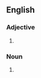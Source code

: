 {{see|Aboriginal}}

==English==
===Adjective===
{{en-adj}}

# {{alternative capitalization of|Aboriginal}}

===Noun===
{{en-noun}}

# {{alternative capitalization of|Aboriginal}}